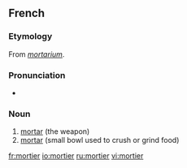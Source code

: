 ==French==
{{wikipedia|lang=fr}}

===Etymology===
From {{etyl|la|fr}} ''[[mortarium]]''.

===Pronunciation===
* {{audio|Fr-mortier.ogg|Audio}}

===Noun===
{{fr-noun|m}}

# [[mortar]] (the weapon)
# [[mortar]] (small bowl used to crush or grind food)

[[fr:mortier]]
[[io:mortier]]
[[ru:mortier]]
[[vi:mortier]]
